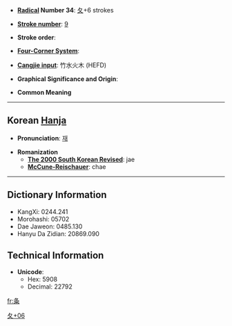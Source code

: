 * '''[[Wiktionary:Chinese radical index| Radical]] Number 34''': [[Wiktionary:Chinese radical index 夂|夂]]+6 strokes

* '''[[Wiktionary:Chinese total strokes index|Stroke number]]''': [[Wiktionary:Chinese total strokes index 9|9]]

* '''Stroke order''': 

* '''[[Wiktionary:Chinese four corner index|Four-Corner System]]''': 

* '''[[Wiktionary:Chinese Cangjie index|Cangjie input]]''': 竹水火木 (HEFD)

* '''Graphical Significance and Origin''': 

* '''Common Meaning'''

----

== Korean [[Hanja]] ==

* '''Pronunciation''': [[재]]

* '''Romanization'''
** '''[[The 2000 South Korean Revised Romanization|The 2000 South Korean Revised]]''': jae
** '''[[McCune-Reischauer]]''': chae

----

== Dictionary Information ==

* KangXi: 0244.241
* Morohashi: 05702
* Dae Jaweon: 0485.130
* Hanyu Da Zidian: 20869.090

== Technical Information ==

* '''Unicode''':
** Hex: 5908
** Decimal: 22792

[[Category:Korean-only CJKV Characters|夂+06]]

[[fr:夈]]